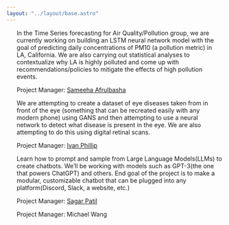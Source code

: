 ```yaml
---
layout: "../layout/base.astro"
---
```



<ContentSection title="Industry Projects">
<ul>

<Item title='Time Series Forecasting for Air Pollution'>
In the Time Series forecasting for Air Quality/Pollution group, we are currently working on building an LSTM neural network model with the goal of predicting daily concentrations of PM10 (a pollution metric) in LA, California. We are also carrying out statistical analyses to contextualize why LA is highly polluted and come up with recommendations/policies to mitigate the effects of high pollution events.

Project Manager: [Sameeha Afrulbasha](https://linkedin.com/in/sameeha-afrulbasha/)

</Item>
<Item title='Eye disease detection'>
We are attempting to create a dataset of eye diseases taken from in front of the eye (something that can be recreated easily with any modern phone) using GANS and then attempting to use a neural network to detect what disease is present in the eye. We are also attempting to do this using digital retinal scans.

Project Manager: [Ivan Phillip](https://www.linkedin.com/in/ivan-philip-51380b250/)
</Item>

<Item title='Chatbots'>
Learn how to prompt and sample from Large Language Models(LLMs) to create chatbots. We’ll be working with models such as GPT-3(the one that powers ChatGPT) and others. End goal of the project is to make a modular, customizable chatbot that can be plugged into any platform(Discord, Slack, a website, etc.)

Project Manager: [Sagar Patil](https://www.linkedin.com/in/patilsr/)

</Item>


<Item title='Lightning Wildfire Lab'>
Project Manager: Michael Wang
</Item>

</ul>
</ContentSection>
